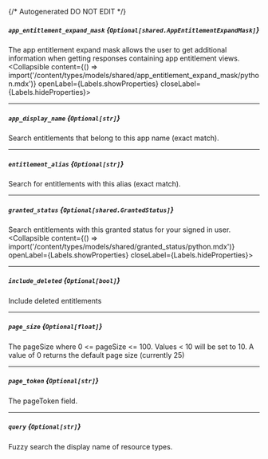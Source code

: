 {/* Autogenerated DO NOT EDIT  */}

##### `app_entitlement_expand_mask` *{`Optional[shared.AppEntitlementExpandMask]`}*
The app entitlement expand mask allows the user to get additional information when getting responses containing app entitlement views.
<Collapsible content={() => import('/content/types/models/shared/app_entitlement_expand_mask/python.mdx')} openLabel={Labels.showProperties} closeLabel={Labels.hideProperties}>
</Collapsible>

---
##### `app_display_name` *{`Optional[str]`}*
Search entitlements that belong to this app name (exact match).

---
##### `entitlement_alias` *{`Optional[str]`}*
Search for entitlements with this alias (exact match).

---
##### `granted_status` *{`Optional[shared.GrantedStatus]`}*
Search entitlements with this granted status for your signed in user.
<Collapsible content={() => import('/content/types/models/shared/granted_status/python.mdx')} openLabel={Labels.showProperties} closeLabel={Labels.hideProperties}>
</Collapsible>

---
##### `include_deleted` *{`Optional[bool]`}*
Include deleted entitlements

---
##### `page_size` *{`Optional[float]`}*
The pageSize where 0 \<\= pageSize \<\= 100. Values \< 10 will be set to 10. A value of 0 returns the default page size (currently 25)

---
##### `page_token` *{`Optional[str]`}*
The pageToken field.

---
##### `query` *{`Optional[str]`}*
Fuzzy search the display name of resource types.


